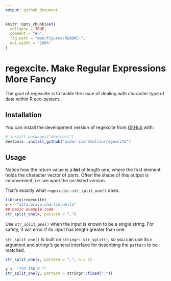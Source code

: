 ```yaml
---
output: github_document
---
```


<!-- README.md is generated from README.Rmd. Please edit that file -->

```r
knitr::opts_chunk$set(
  collapse = TRUE,
  comment = "#>",
  fig.path = "man/figures/README-",
  out.width = "100%"
)
```

# regexcite. Make Regular Expressions More Fancy

<!-- badges: start -->
<!-- badges: end -->

The goal of regexcite is to tackle the issue of dealing with character type of data within R eco-system.

## Installation

You can install the development version of regexcite from [GitHub](https://github.com/) with:

``` r
# install.packages("devtools")
devtools::install_github("aidar-zinnatullin/regexcite")
```

## Usage

Notice how the return value is a **list** of length one, where the first element holds the character vector of parts.
Often the shape of this output is inconvenient, i.e. we want the un-listed version.

That's exactly what `regexcite::str_split_one()` does.

```r
library(regexcite)
x <- "alfa,bravo,charlie,delta"
## basic example code
str_split_one(x, pattern = ",")
```

Use `str_split_one()` when the input is known to be a single string.
For safety, it will error if its input has length greater than one.

`str_split_one()` is built on `stringr::str_split()`, so you can use its `n` argument and stringr's general interface for describing the `pattern` to be matched.

```r
str_split_one(x, pattern = ",", n = 2)

y <- "192.168.0.1"
str_split_one(y, pattern = stringr::fixed("."))
```
